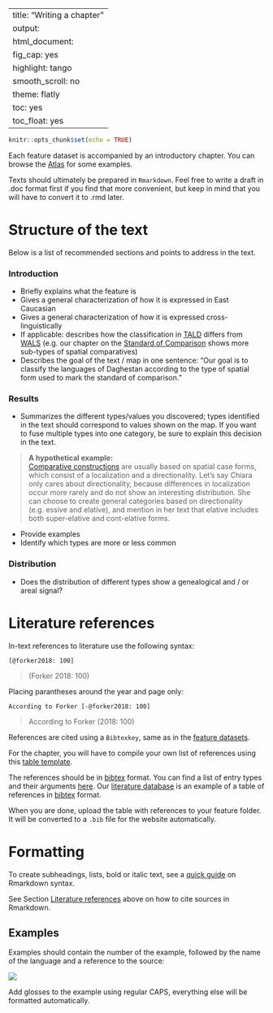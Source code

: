 
---
title: "Writing a chapter"
output:
  html_document:
    fig_cap: yes
    highlight: tango
    smooth_scroll: no
    theme: flatly
    toc: yes
    toc_float: yes
---

```r
knitr::opts_chunk$set(echo = TRUE)
```

Each feature dataset is accompanied by an introductory chapter. You can browse the [Atlas](http://lingconlab.ru/dagatlas/features.html) for some examples. 

Texts should ultimately be prepared in `Rmarkdown`. Feel free to write a draft in .doc format first if you find that more convenient, but keep in mind that you will have to convert it to .rmd later.


# Structure of the text

Below is a list of recommended sections and points to address in the text.

### Introduction
- Briefly explains what the feature is
- Gives a general characterization of how it is expressed in East Caucasian 
- Gives a general characterization of how it is expressed cross-linguistically
- If applicable: describes how the classification in [TALD](https://timtim1342.github.io/index.html) differs from [WALS](http://wals.info) (e.g. our chapter on the [Standard of Comparison](http://lingconlab.ru/dagatlas/standard_of_comparison.html) shows more sub-types of spatial comparatives)
- Describes the goal of the text / map in one sentence: "Our goal is to classify the languages of Daghestan according to the type of spatial form used to mark the standard of comparison."

### Results
- Summarizes the different types/values you discovered; types identified in the text should correspond to values shown on the map. If you want to fuse multiple types into one category, be sure to explain this decision in the text. 

>**A hypothetical example:**  
[Comparative constructions](http://lingconlab.ru/dagatlas/standard_of_comparison.html) are usually based on spatial case forms, which consist of a localization and a directionality. Let's say Chiara only cares about directionality, because differences in localization occur more rarely and do not show an interesting distribution. She can choose to create general categories based on directionality (e.g. essive and elative), and mention in her text that elative includes both super-elative and cont-elative forms.

- Provide examples
- Identify which types are more or less common

### Distribution

- Does the distribution of different types show a genealogical and / or areal signal?

# Literature references

In-text references to literature use the following syntax:

`[@forker2018: 100]`

> (Forker 2018: 100)

Placing parantheses around the year and page only:

`According to Forker [-@forker2018: 100]`

> According to Forker (2018: 100)

References are cited using a `Bibtexkey`, same as in the [feature datasets](https://sverhees.github.io/dagatlas_masterskaya/datasets.html).

For the chapter, you will have to compile your own list of references using this [table template](). 

The references should be in [bibtex](https://en.wikipedia.org/wiki/BibTeX) format. You can find a list of entry types and their arguments [here](https://www.bibtex.com/e/entry-types/). Our [literature database](https://docs.google.com/spreadsheets/d/1XmOaGjd3ri6uA6yKBNobEfRqkPnsO3ljy_DssM2JrqM/edit?usp=sharing) is an example of a table of references in [bibtex](https://en.wikipedia.org/wiki/BibTeX) format.

When you are done, upload the table with references to your feature folder. It will be converted to a `.bib` file for the website automatically.

# Formatting

To create subheadings, lists, bold or italic text, see a [quick guide](https://www.markdownguide.org/basic-syntax) on Rmarkdown syntax.

See Section [Literature references](#literature-references) above on how to cite sources in Rmarkdown.

## Examples

Examples should contain the number of the example, followed by the name of the language and a reference to the source:

![](images/example.jpg)

Add glosses to the example using regular CAPS, everything else will be formatted automatically.



